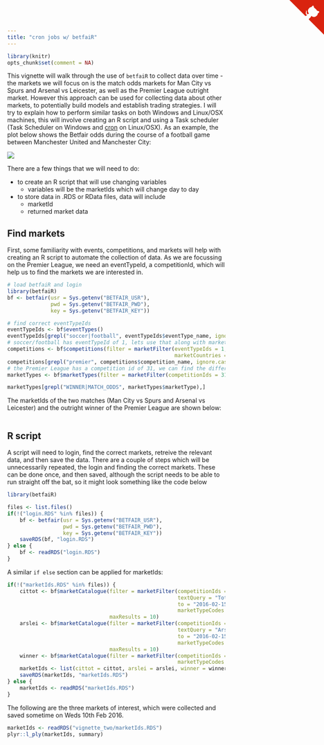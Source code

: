 ```yaml
---
title: "cron jobs w/ betfaiR"
---
```


```r
library(knitr)
opts_chunk$set(comment = NA)
```
This vignette will walk through the use of `betfaiR` to collect data over time - the markets we will focus on is the match odds markets for Man City vs Spurs and Arsenal vs Leicester, as well as the Premier League outright market.  However this approach can be used for collecting data about other markets, to potentially build models and establish trading strategies.  I will try to explain how to perform similar tasks on both Windows and Linux/OSX machines, this will involve creating an R script and using a Task scheduler (Task Scheduler on Windows and [cron](https://en.wikipedia.org/wiki/Cron) on Linux/OSX).  As an example, the plot below shows the Betfair odds during the course of a football game between Manchester United and Manchester City:

<img src="manchester-derby.jpeg" style="display: block; margin-left: auto; margin-right: auto">

There are a few things that we will need to do:

* to create an R script that will use changing variables
    * variables will be the marketIds which will change day to day
* to store data in .RDS or RData files, data will include
    * marketId
    * returned market data

## Find markets

First, some familiarity with events, competitions, and markets will help with creating an R script to automate the collection of data.  As we are focussing on the Premier League, we need an eventTypeId, a competitionId, which will help us to find the markets we are interested in.

```r
# load betfaiR and login
library(betfaiR)
bf <- betfair(usr = Sys.getenv("BETFAIR_USR"),
              pwd = Sys.getenv("BETFAIR_PWD"),
              key = Sys.getenv("BETFAIR_KEY"))

# find correct eventTypeIds
eventTypeIds <- bf$eventTypes()
eventTypeIds[grepl("soccer|football", eventTypeIds$eventType_name, ignore.case = TRUE),]
# soccer/football has eventTypeId of 1, lets use that along with marketCountries to find the Premier League competition
competitions <- bf$competitions(filter = marketFilter(eventTypeIds = 1,
                                                      marketCountries = "GB"))
competitions[grepl("premier", competitions$competition_name, ignore.case =  TRUE),]
# the Premier League has a competition id of 31, we can find the different market types for this competition
marketTypes <- bf$marketTypes(filter = marketFilter(competitionIds = 31))
```
```r
marketTypes[grepl("WINNER|MATCH_ODDS", marketTypes$marketType),]
```

The marketIds of the two matches (Man City vs Spurs and Arsenal vs Leicester) and the outright winner of the Premier League are shown below:

```r

```

## R script

A script will need to login, find the correct markets, retreive the relevant data, and then save the data.  There are a couple of steps which will be unnecessarily repeated, the login and finding the correct markets.  These can be done once, and then saved, although the script needs to be able to run straight off the bat, so it might look something like the code below

```r
library(betfaiR)

files <- list.files()
if(!("login.RDS" %in% files)) {
    bf <- betfair(usr = Sys.getenv("BETFAIR_USR"),
                  pwd = Sys.getenv("BETFAIR_PWD"),
                  key = Sys.getenv("BETFAIR_KEY"))
    saveRDS(bf, "login.RDS")
} else {
    bf <- readRDS("login.RDS")
}
```

A similar `if else` section can be applied for marketIds:

```r
if(!("marketIds.RDS" %in% files)) {
    cittot <- bf$marketCatalogue(filter = marketFilter(competitionIds = 31, 
                                                       textQuery = "Tottenham",
                                                       to = "2016-02-15",
                                                       marketTypeCodes = "MATCH_ODDS"),
                                 maxResults = 10)
    arslei <- bf$marketCatalogue(filter = marketFilter(competitionIds = 31,
                                                       textQuery = "Arsenal",
                                                       to = "2016-02-15",
                                                       marketTypeCodes = "MATCH_ODDS"),
                                 maxResults = 10)
    winner <- bf$marketCatalogue(filter = marketFilter(competitionIds = 31,
                                                       marketTypeCodes = "WINNER"))
    marketIds <- list(cittot = cittot, arslei = arslei, winner = winner)
    saveRDS(marketIds, "marketIds.RDS")
} else {
    marketIds <- readRDS("marketIds.RDS")
}
```

The following are the three markets of interest, which were collected and saved sometime on Weds 10th Feb 2016.

```r
marketIds <- readRDS("vignette_two/marketIds.RDS")
plyr::l_ply(marketIds, summary)
```



<a href="https://github.com/durtal/betfaiR" class="github-corner"><svg width="80" height="80" viewBox="0 0 250 250" style="fill:#d9230f; color:#fcfcfc; position: absolute; top: 0; border: 0; right: 0;"><path d="M0,0 L115,115 L130,115 L142,142 L250,250 L250,0 Z"></path><path d="M128.3,109.0 C113.8,99.7 119.0,89.6 119.0,89.6 C122.0,82.7 120.5,78.6 120.5,78.6 C119.2,72.0 123.4,76.3 123.4,76.3 C127.3,80.9 125.5,87.3 125.5,87.3 C122.9,97.6 130.6,101.9 134.4,103.2" fill="currentColor" style="transform-origin: 130px 106px;" class="octo-arm"></path><path d="M115.0,115.0 C114.9,115.1 118.7,116.5 119.8,115.4 L133.7,101.6 C136.9,99.2 139.9,98.4 142.2,98.6 C133.8,88.0 127.5,74.4 143.8,58.0 C148.5,53.4 154.0,51.2 159.7,51.0 C160.3,49.4 163.2,43.6 171.4,40.1 C171.4,40.1 176.1,42.5 178.8,56.2 C183.1,58.6 187.2,61.8 190.9,65.4 C194.5,69.0 197.7,73.2 200.1,77.6 C213.8,80.2 216.3,84.9 216.3,84.9 C212.7,93.1 206.9,96.0 205.4,96.6 C205.1,102.4 203.0,107.8 198.3,112.5 C181.9,128.9 168.3,122.5 157.7,114.1 C157.9,116.9 156.7,120.9 152.7,124.9 L141.0,136.5 C139.8,137.7 141.6,141.9 141.8,141.8 Z" fill="currentColor" class="octo-body"></path></svg></a><style>.github-corner:hover .octo-arm{animation:octocat-wave 560ms ease-in-out}@keyframes octocat-wave{0%,100%{transform:rotate(0)}20%,60%{transform:rotate(-25deg)}40%,80%{transform:rotate(10deg)}}@media (max-width:500px){.github-corner:hover .octo-arm{animation:none}.github-corner .octo-arm{animation:octocat-wave 560ms ease-in-out}}</style>
